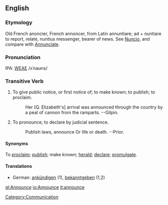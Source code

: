 ==English==
===Etymology===
Old French anoncier, French annoncer, from Latin annuntiare; ad + nuntiare to report, relate, nuntius  messenger, bearer of news.  See [[Nuncio]], and compare with [[Annunciate]].

===Pronunciation===
IPA: [[WEAE]] /ʌˈnaʊns/

===Transitive Verb===
# To give public notice, or first notice of; to make known; to publish; to proclaim.
#:    Her [Q. Elizabeth's] arrival was announced through the country by a peal of cannon from the ramparts. --Gilpin.
# To pronounce; to declare by judicial sentence.
#:    Publish laws, announce Or life or death. --Prior.

====Synonyms====
To [[proclaim]]; [[publish]]; make known; [[herald]]; [[declare]]; [[promulgate]].

====Translations====
*German: [[ankündigen]] (1), [[bekanntgeben]] (1,2)

<!-- material copied from Webster's Revised Unabridged Dictionary (1913) -->

[[Category:Communication]]

[[gl:Announce]]
[[io:Announce]]
[[it:announce]]